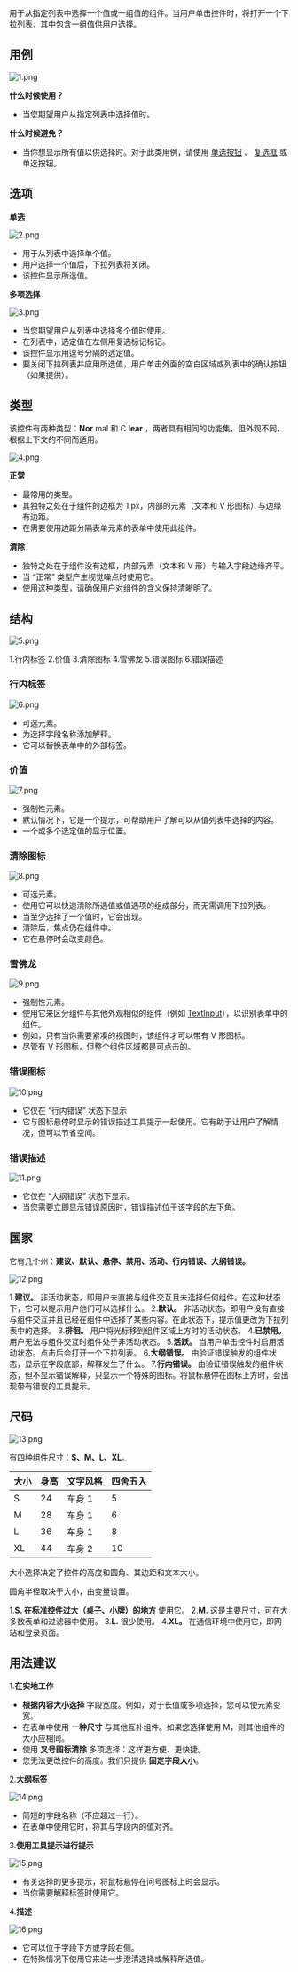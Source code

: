 用于从指定列表中选择一个值或一组值的组件。当用户单击控件时，将打开一个下拉列表，其中包含一组值供用户选择。

## 用例

![1.png](/static/images/design/Select/select-0001.png)

**什么时候使用？**

- 当您期望用户从指定列表中选择值时。

**什么时候避免？**

- 当你想显示所有值以供选择时。对于此类用例，请使用 [单选按钮](/design/guides/radio) 、 [复选框](/design/guides/checkbox) 或单选按钮。

## 选项

**单选**

![2.png](/static/images/design/Select/select-0002.png)

- 用于从列表中选择单个值。
- 用户选择一个值后，下拉列表将关闭。
- 该控件显示所选值。

**多项选择**

![3.png](/static/images/design/Select/select-0003.png)

- 当您期望用户从列表中选择多个值时使用。
- 在列表中，选定值在左侧用复选标记标记。
- 该控件显示用逗号分隔的选定值。
- 要关闭下拉列表并应用所选值，用户单击外面的空白区域或列表中的确认按钮（如果提供）。

## 类型

该控件有两种类型：**Nor** mal 和 C **lear** ，两者具有相同的功能集，但外观不同，根据上下文的不同而适用。

![4.png](/static/images/design/Select/select-0004.png)

**正常**

- 最常用的类型。
- 其独特之处在于组件的边框为 1 px，内部的元素（文本和 V 形图标）与边缘有边距。
- 在需要使用边距分隔表单元素的表单中使用此组件。

**清除**

- 独特之处在于组件没有边框，内部元素（文本和 V 形）与输入字段边缘齐平。
- 当 “正常” 类型产生视觉噪点时使用它。
- 使用这种类型，请确保用户对组件的含义保持清晰明了。

## 结构

![5.png](/static/images/design/Select/select-0005.png)

1.行内标签
2.价值
3.清除图标
4.雪佛龙
5.错误图标
6.错误描述

### 行内标签

   ![6.png](/static/images/design/Select/select-0006.png)

   - 可选元素。
   - 为选择字段名称添加解释。
   - 它可以替换表单中的外部标签。

### 价值

   ![7.png](/static/images/design/Select/select-0007.png)

   - 强制性元素。
   - 默认情况下，它是一个提示，可帮助用户了解可以从值列表中选择的内容。
   - 一个或多个选定值的显示位置。

### 清除图标

   ![8.png](/static/images/design/Select/select-0008.png)

   - 可选元素。
   - 使用它可以快速清除所选值或值选项的组成部分，而无需调用下拉列表。
   - 当至少选择了一个值时，它会出现。
   - 清除后，焦点仍在组件中。
   - 它在悬停时会改变颜色。

### 雪佛龙

   ![9.png](/static/images/design/Select/select-0009.png)

   - 强制性元素。
   - 使用它来区分组件与其他外观相似的组件（例如 [TextInput](/design/guides/text-input)），以识别表单中的组件。
   - 例如，只有当你需要紧凑的视图时，该组件才可以带有 V 形图标。
   - 尽管有 V 形图标，但整个组件区域都是可点击的。

### 错误图标

   ![10.png](/static/images/design/Select/select-0010.png)

   - 它仅在 “行内错误” 状态下显示
   - 它与图标悬停时显示的错误描述工具提示一起使用。它有助于让用户了解情况，但可以节省空间。

### 错误描述

   ![11.png](/static/images/design/Select/select-0011.png)

   - 它仅在 “大纲错误” 状态下显示。
   - 当您需要立即显示错误原因时，错误描述位于该字段的左下角。

## 国家

它有几个州：**建议、默认、悬停、禁用、活动、行内错误、大纲错误。**

![12.png](/static/images/design/Select/select-0012.png)

1.**建议。** 非活动状态，即用户未直接与组件交互且未选择任何组件。在这种状态下，它可以提示用户他们可以选择什么。
2.**默认。** 非活动状态，即用户没有直接与组件交互并且已经在组件中选择了某些内容。在此状态下，提示值更改为下拉列表中的选择。
3.**徘徊。** 用户将光标移到组件区域上方时的活动状态。
4.**已禁用。** 用户无法与组件交互时组件处于非活动状态。
5.**活跃。** 当用户单击控件时启用活动状态。点击后会打开一个下拉列表。
6.**大纲错误。** 由验证错误触发的组件状态，显示在字段底部，解释发生了什么。
7.**行内错误。** 由验证错误触发的组件状态，但不显示错误解释，只显示一个特殊的图标。将鼠标悬停在图标上方时，会出现带有错误的工具提示。

## 尺码

![13.png](/static/images/design/Select/select-0013.png)

有四种组件尺寸：**S、M、L、XL**。

| 大小 | 身高 | 文字风格 | 四舍五入 |
| --- | --- | --- | --- |
| S | 24 | 车身 1 | 5 |
| M | 28 | 车身 1 | 6 |
| L | 36 | 车身 1 | 8 |
| XL | 44 | 车身 2 | 10 |

大小选择决定了控件的高度和圆角、其边距和文本大小。

圆角半径取决于大小，由变量设置。

1.**S. 在标准控件过大（桌子、小牌）的地方** 使用它。
2.**M.** 这是主要尺寸，可在大多数表单和过滤器中使用。
3.**L.** 很少使用。
4.**XL。** 在通信环境中使用它，即网站和登录页面。

## 用法建议

1.**在实地工作**
   - **根据内容大小选择** 字段宽度。例如，对于长值或多项选择，您可以使元素变宽。
   - 在表单中使用 **一种尺寸** 与其他互补组件。如果您选择使用 M，则其他组件的大小应相同。
   - 使用 **叉号图标清除** 多项选择：这样更方便、更快捷。
   - 您无法更改控件的高度。我们只提供 **固定字段大小**。

2.**大纲标签**

   ![14.png](/static/images/design/Select/select-0014.png)

   - 简短的字段名称（不应超过一行）。
   - 在表单中使用它时，将其与字段内的值对齐。

3.**使用工具提示进行提示**

   ![15.png](/static/images/design/Select/select-0015.png)

   - 有关选择的更多提示，将鼠标悬停在问号图标上时会显示。
   - 当你需要解释标签时使用它。

4.**描述**

   ![16.png](/static/images/design/Select/select-0016.png)

   - 它可以位于字段下方或字段右侧。
   - 在特殊情况下使用它来进一步澄清选择或解释所选值。
